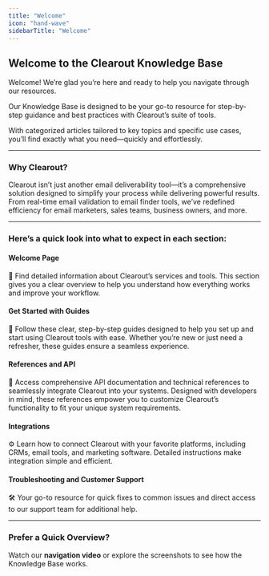 ```yaml
---
title: "Welcome"
icon: "hand-wave"
sidebarTitle: "Welcome"
---
```


## Welcome to the Clearout Knowledge Base 

Welcome! We’re glad you’re here and ready to help you navigate through our resources.

Our Knowledge Base is designed to be your go-to resource for step-by-step guidance and best practices with Clearout’s suite of tools.

With categorized articles tailored to key topics and specific use cases, you’ll find exactly what you need—quickly and effortlessly.

---
### Why Clearout?

Clearout isn’t just another email deliverability tool—it’s a comprehensive solution designed to simplify your process while delivering powerful results. From real-time email validation to email finder tools, we’ve redefined efficiency for email marketers, sales teams, business owners, and more.

---
### Here’s a quick look into what to expect in each section:

#### Welcome Page
📘 Find detailed information about Clearout’s services and tools. This section gives you a clear overview to help you understand how everything works and improve your workflow.

#### Get Started with Guides
🚀 Follow these clear, step-by-step guides designed to help you set up and start using Clearout tools with ease. Whether you’re new or just need a refresher, these guides ensure a seamless experience.

#### References and API
🔗 Access comprehensive API documentation and technical references to seamlessly integrate Clearout into your systems. Designed with developers in mind, these references empower you to customize Clearout’s functionality to fit your unique system requirements.

#### Integrations
⚙️ Learn how to connect Clearout with your favorite platforms, including CRMs, email tools, and marketing software. Detailed instructions make integration simple and efficient.

#### Troubleshooting and Customer Support
🛠️ Your go-to resource for quick fixes to common issues and direct access to our support team for additional help.

---

### Prefer a Quick Overview?

Watch our **navigation video** or explore the screenshots to see how the Knowledge Base works.
